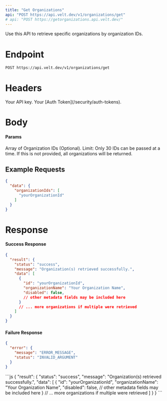 ```yaml
---
title: "Get Organizations"
api: "POST https://api.velt.dev/v1/organizations/get"
# api: "POST https://getorganizations.api.velt.dev/"
---
```


Use this API to retrieve specific organizations by organization IDs.

# Endpoint

`POST https://api.velt.dev/v1/organizations/get`

# Headers

<ParamField header="x-velt-api-key" type="string" required>
  Your API key.
</ParamField>

<ParamField header="x-velt-auth-token" type="string" required>
  Your [Auth Token](/security/auth-tokens).
</ParamField>

# Body

#### Params

<ParamField body="data" type="object" required>
  <Expandable title="properties">
    <ParamField body="organizationIds" type="string[]">
      Array of Organization IDs (Optional).
      Limit: Only 30 IDs can be passed at a time.
      If this is not provided, all organizations will be returned.
    </ParamField>
  </Expandable>
</ParamField>

## **Example Requests**

```JSON
{
  "data": {
    "organizationIds": [
      "yourOrganizationId"
    ]
  }
}
```

# Response

#### Success Response

```JSON
{
  "result": {
    "status": "success",
    "message": "Organization(s) retrieved successfully.",
    "data": [
      {
        "id": "yourOrganizationId",
        "organizationName": "Your Organization Name",
        "disabled": false,
        // other metadata fields may be included here
      }
      // ... more organizations if multiple were retrieved
    ]
  }
}
```

#### Failure Response

```JSON
{
  "error": {
    "message": "ERROR_MESSAGE",
    "status": "INVALID_ARGUMENT"
  }
}
```

<ResponseExample>
```js
{
  "result": {
    "status": "success",
    "message": "Organization(s) retrieved successfully.",
    "data": [
      {
        "id": "yourOrganizationId",
        "organizationName": "Your Organization Name",
        "disabled": false,
        // other metadata fields may be included here
      }
      // ... more organizations if multiple were retrieved
    ]
  }
}
```
</ResponseExample>